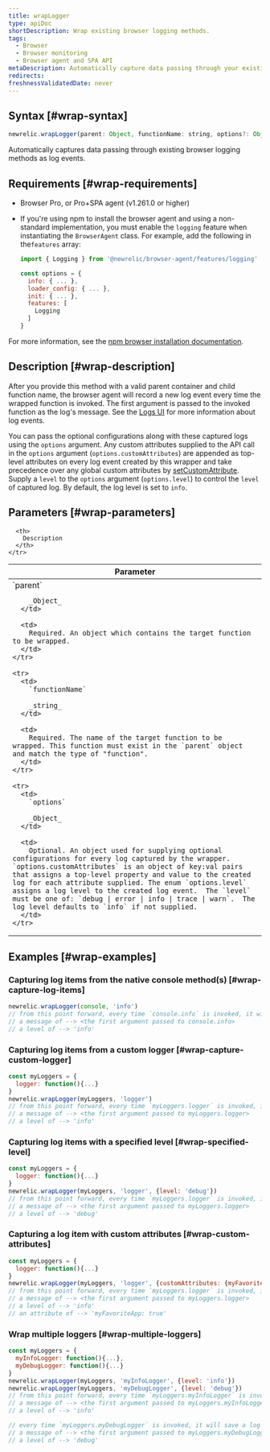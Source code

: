 ```yaml
---
title: wrapLogger
type: apiDoc
shortDescription: Wrap existing browser logging methods.
tags:
  - Browser
  - Browser monitoring
  - Browser agent and SPA API
metaDescription: Automatically capture data passing through your existing browser logging methods as log events.
redirects:
freshnessValidatedDate: never
---
```


## Syntax [#wrap-syntax]

```js
newrelic.wrapLogger(parent: Object, functionName: string, options?: Object<{ customAttributes?: Object, level?: 'debug|error|info|trace|warn'}>)
```

Automatically captures data passing through existing browser logging methods as log events.

## Requirements [#wrap-requirements]

* Browser Pro, or Pro+SPA agent (v1.261.0 or higher)
* If you're using npm to install the browser agent and using a non-standard implementation, you must enable the `logging` feature when instantiating the `BrowserAgent` class. For example, add the following in the`features` array:

  ```js
  import { Logging } from '@newrelic/browser-agent/features/logging'

  const options = {
    info: { ... },
    loader_config: { ... },
    init: { ... },
    features: [
      Logging
    ]
  }
  ```

For more information, see the [npm browser installation documentation](https://www.npmjs.com/package/@newrelic/browser-agent#new-relic-browser-agent).

## Description [#wrap-description]

After you provide this method with a valid parent container and child function name, the browser agent will record a new log event every time the wrapped function is invoked. The first argument is passed to the invoked function as the log's message. See the [Logs UI](/docs/logs/ui-data/use-logs-ui/) for more information about log events.

You can pass the optional configurations along with these captured logs using the `options` argument. Any custom attributes supplied to the API call in the `options` argument (`options.customAttributes`) are appended as top-level attributes on every log event created by this wrapper and take precedence over any global custom attributes by [setCustomAttribute](/docs/browser/new-relic-browser/browser-agent-spa-api/set-custom-attribute). Supply a `level` to the `options` argument (`options.level`) to control the `level` of captured log. By default, the log level is set to `info`. 

## Parameters [#wrap-parameters]

<table>
  <thead>
    <tr>
      <th width="25%">
        Parameter
      </th>

      <th>
        Description
      </th>
    </tr>
  </thead>

  <tbody>
    <tr>
      <td>
        `parent`

        _Object_
      </td>

      <td>
        Required. An object which contains the target function to be wrapped.
      </td>
    </tr>

    <tr>
      <td>
        `functionName`

        _string_
      </td>

      <td>
        Required. The name of the target function to be wrapped. This function must exist in the `parent` object and match the type of "function".
      </td>
    </tr>

    <tr>
      <td>
        `options`

        _Object_
      </td>

      <td>
        Optional. An object used for supplying optional configurations for every log captured by the wrapper. `options.customAttributes` is an object of key:val pairs that assigns a top-level property and value to the created log for each attribute supplied. The enum `options.level` assigns a log level to the created log event.  The `level` must be one of: `debug | error | info | trace | warn`.  The log level defaults to `info` if not supplied.
      </td>
    </tr>
  </tbody>
</table>

## Examples [#wrap-examples]

### Capturing log items from the native console method(s) [#wrap-capture-log-items]

```js
newrelic.wrapLogger(console, 'info')
// from this point forward, every time `console.info` is invoked, it will save a log event with:
// a message of --> <the first argument passed to console.info>
// a level of --> 'info'
```

### Capturing log items from a custom logger [#wrap-capture-custom-logger]

```js
const myLoggers = {
  logger: function(){...}
}
newrelic.wrapLogger(myLoggers, 'logger')
// from this point forward, every time `myLoggers.logger` is invoked, it will save a log event with:
// a message of --> <the first argument passed to myLoggers.logger>
// a level of --> 'info'
```

### Capturing log items with a specified level [#wrap-specified-level]

```js
const myLoggers = {
  logger: function(){...}
}
newrelic.wrapLogger(myLoggers, 'logger', {level: 'debug'})
// from this point forward, every time `myLoggers.logger` is invoked, it will save a log event with:
// a message of --> <the first argument passed to myLoggers.logger>
// a level of --> 'debug'
```

### Capturing a log item with custom attributes [#wrap-custom-attributes]

```js
const myLoggers = {
  logger: function(){...}
}
newrelic.wrapLogger(myLoggers, 'logger', {customAttributes: {myFavoriteApp: true}})
// from this point forward, every time `myLoggers.logger` is invoked, it will save a log event with:
// a message of --> <the first argument passed to myLoggers.logger>
// a level of --> 'info'
// an attribute of --> 'myFavoriteApp: true'
```

### Wrap multiple loggers [#wrap-multiple-loggers]

```js
const myLoggers = {
  myInfoLogger: function(){...},
  myDebugLogger: function(){...}
}
newrelic.wrapLogger(myLoggers, 'myInfoLogger', {level: 'info'})
newrelic.wrapLogger(myLoggers, 'myDebugLogger', {level: 'debug'})
// from this point forward, every time `myLoggers.myInfoLogger` is invoked, it will save a log event with:
// a message of --> <the first argument passed to myLoggers.myInfoLogger>
// a level of --> 'info'

// every time `myLoggers.myDebugLogger` is invoked, it will save a log event with:
// a message of --> <the first argument passed to myLoggers.myDebugLogger>
// a level of --> 'debug'
```

